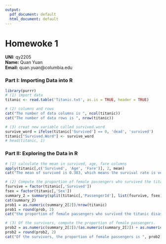 ```yaml
---
output:
  pdf_document: default
  html_document: default
---
```

# Homewoke 1
**UNI:** qy2205  
**Name:** Quan Yuan  
**Email:** quan.yuan@columbia.edu  

### Part I: Importing Data into R

```r
library(purrr)
# (1) import data
titanic <- read.table('Titanic.txt', as.is = TRUE, header = TRUE)

# (2) columns and rows
cat("The number of data columns is ", ncol(titanic))
cat("The number of data rows is ", nrow(titanic))

# (3) creat new variable called survived.word
survive_word = ifelse(titanic['Survived'] == 0, 'dead', 'survived')
titanic["Survived.Word"] <- survive_word
# head(titanic, 1)
```

### Part II: Exploring the Data in R
```r
# (1) calculate the mean in survived, age, fare columns
apply(titanic[,c('Survived', 'Age', 'Fare')], 2, mean)
cat("The mean of survived is 0.383, which means the survival rate is very low. Only 3-4 survived among 10 people. The mean of Age is NA becasue Age column exists NA.")

# (2) Compute the proportion of female passengers who survived the titanic disaster
fsurvive = factor(titanic[,'Survived'])
fsex = factor(titanic[,'Sex'])
summary_2 = summary(split(titanic[,'PassengerId'], list(fsurvive, fsex)))
cat(summary_2)
prob1 = as.numeric(summary_2[2])/nrow(titanic)
prob1 = round(prob, 2)
cat("the proportion of female passengers who survived the titanic disaster is ", prob1)

# (3) Of the survivors, compute the proportion of female passengers.
prob2 = as.numeric(summary_2[2])/(as.numeric(summary_2[2]) + as.numeric(summary_2[4]))
prob2 = round(prob2, 2)
cat("Of the survivors, the proportion of female passengers is ", prob2)


```